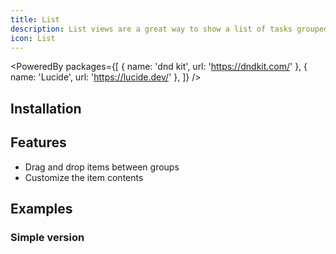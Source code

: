 ```yaml
---
title: List
description: List views are a great way to show a list of tasks grouped by status and ranked by priority.
icon: List
---
```


<PoweredBy packages={[
  { name: 'dnd kit', url: 'https://dndkit.com/' },
  { name: 'Lucide', url: 'https://lucide.dev/' },
]} />

<Preview path="list" />

## Installation

<Installer packageName="list" />

## Features

- Drag and drop items between groups
- Customize the item contents

## Examples

### Simple version

<Preview path="list-simple" />
